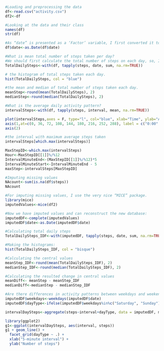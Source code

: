 ```r
#Loading and preprocessing the data
df<-read.csv("activity.csv")
df2<-df

#Looking at the data and their class
names(df)
str(df)

#As “date” is presented as a ‘Factor’ variable, I first converted it to a variable of “Date” class
df$date<-as.Date(df$date)

#What is mean total number of steps taken per day?
#We should first calculate the total number of steps on each day, so, I used a ‘tapply’ function
TotalDailySteps<-with(df, tapply(steps, date, sum, na.rm=TRUE))

# the histogram of total steps taken each day. 
hist(TotalDailySteps, col = "blue")

#the mean and median of total number of steps taken each day.
meanStep<-round(mean(TotalDailySteps), 2)
medianStep<-round(median(TotalDailySteps), 2)

#What is the average daily activity pattern?
intervalSteps<-with(df, tapply(steps, interval, mean, na.rm=TRUE))

plot(intervalSteps,axes = F, type="l", col="blue", xlab="Time", ylab="Average Number of Steps", main="Average Daily Activity Pattern")
axis(1,at=c(0, 36, 72, 108, 144, 180, 216, 252, 288), label = c("0:00", "3:00","6:00", "9:00", "12:00","15:00","18:00","21:00","24:00"))
axis(2)

#the interval with maximum average steps taken 
intervalSteps[which.max(intervalSteps)]

MaxStepID<-which.max(intervalSteps)
Hour<-MaxStepID[[1]]%/%12
IntervalMinuteEnd<-(MaxStepID[[1]]%/%12)*5
IntervalMinuteStart<-IntervalMinuteEnd - 5
maxStep<-intervalSteps[MaxStepID]

#Imputing missing values
NAcount<-sum(is.na(df$steps))
NAcount

#For imputing missing values, I use the very nice “MICE” package.
library(mice)
imputedValues<-mice(df2)

#Now we have imputed values and can reconstruct the new database:
imputedDF<-complete(imputedValues)
imputedDF$date<-as.Date(imputedDF$date)

#Calculating total daily steps
TotalDailySteps_IDF<-with(imputedDF, tapply(steps, date, sum, na.rm=TRUE))

#Making the histograms:
hist(TotalDailySteps_IDF, col = "bisque")

#Calculating the central values
meanStep_IDF<-round(mean(TotalDailySteps_IDF), 2)
medianStep_IDF<-round(median(TotalDailySteps_IDF), 2)

#Calculating the resulted change in central values
meanDiff<- meanStep - meanStep_IDF
medianDiff<-medianStep - medianStep_IDF

#Are there differences in activity patterns between weekdays and weekends?
imputedDF$weekdays<-weekdays(imputedDF$date)
imputedDF$dayType<-ifelse(imputedDF$weekdays%in%c("Saturday", "Sunday"), "Weekend", "Weekday")

intervalDaySteps<-aggregate(steps~interval+dayType, data = imputedDF, mean)

library(ggplot2)
g1<-ggplot(intervalDaySteps, aes(interval, steps))
g1 + geom_line() +
  facet_grid(dayType ~ .) +
  xlab("5-minute interval") + 
  ylab("Number of steps")
```
